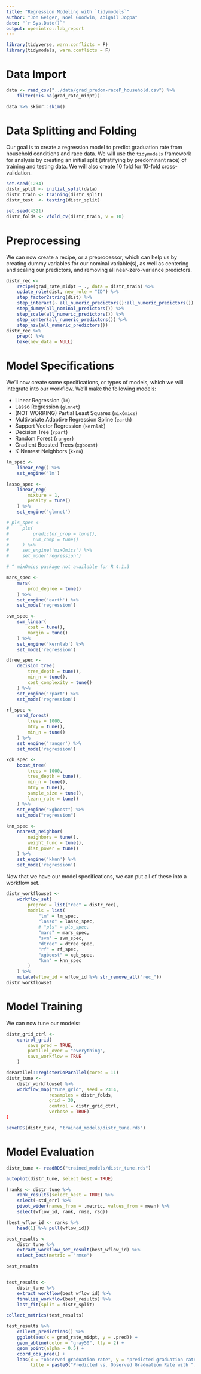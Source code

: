 ```yaml
---
title: "Regression Modeling with `tidymodels`"
author: "Jon Geiger, Noel Goodwin, Abigail Joppa"
date: "`r Sys.Date()`"
output: openintro::lab_report
---
```


```r
library(tidyverse, warn.conflicts = F)
library(tidymodels, warn.conflicts = F)
```

# Data Import

```r
data <- read_csv("../data/grad_predom-raceP_household.csv") %>%
    filter(!is.na(grad_rate_midpt))

data %>% skimr::skim()
```

# Data Splitting and Folding

Our goal is to create a regression model to predict graduation rate from household conditions and race data. We will use the `tidymodels` framework for analysis by creating an initial split (stratifying by predominant race) of training and testing data. We will also create 10 fold for 10-fold cross-validation.

```r
set.seed(1234)
distr_split <- initial_split(data)
distr_train <- training(distr_split)
distr_test  <- testing(distr_split)

set.seed(4321)
distr_folds <- vfold_cv(distr_train, v = 10)
```

# Preprocessing

We can now create a recipe, or a preprocessor, which can help us by creating dummy variables for our nominal variable(s), as well as centering and scaling our predictors, and removing all near-zero-variance predictors. 

```r
distr_rec <- 
    recipe(grad_rate_midpt ~ ., data = distr_train) %>%
    update_role(dist, new_role = "ID") %>%
    step_factor2string(dist) %>%
    step_interact(~ all_numeric_predictors():all_numeric_predictors()) %>%
    step_dummy(all_nominal_predictors()) %>%
    step_scale(all_numeric_predictors()) %>%
    step_center(all_numeric_predictors()) %>%
    step_nzv(all_numeric_predictors())
distr_rec %>%
    prep() %>%
    bake(new_data = NULL)
```

# Model Specifications

We'll now create some specifications, or types of models, which we will integrate into our workflow. We'll make the following models: 

- Linear Regression (`lm`)
- Lasso Regression (`glmnet`)
- (NOT WORKING) Partial Least Squares (`mixOmics`) 
- Multivariate Adaptive Regression Spline (`earth`)
- Support Vector Regression (`kernlab`)
- Decision Tree (`rpart`)
- Random Forest (`ranger`)
- Gradient Boosted Trees (`xgboost`)
- K-Nearest Neighbors (`kknn`)

```r
lm_spec <-
    linear_reg() %>%
    set_engine('lm')

lasso_spec <-
    linear_reg(
        mixture = 1, 
        penalty = tune()
    ) %>%
    set_engine('glmnet')

# pls_spec <-
#     pls(
#         predictor_prop = tune(), 
#         num_comp = tune()
#     ) %>%
#     set_engine('mixOmics') %>%
#     set_mode('regression')

# ^ mixOmics package not available for R 4.1.3

mars_spec <-
    mars(
        prod_degree = tune()
    ) %>%
    set_engine('earth') %>%
    set_mode('regression')

svm_spec <-
    svm_linear(
        cost = tune(), 
        margin = tune()
    ) %>%
    set_engine('kernlab') %>%
    set_mode('regression')

dtree_spec <-
    decision_tree(
        tree_depth = tune(), 
        min_n = tune(), 
        cost_complexity = tune()
    ) %>%
    set_engine('rpart') %>%
    set_mode('regression')

rf_spec <-
    rand_forest(
        trees = 1000,
        mtry = tune(),
        min_n = tune()
    ) %>%
    set_engine('ranger') %>%
    set_mode('regression')

xgb_spec <- 
    boost_tree(
        trees = 1000, 
        tree_depth = tune(),
        min_n = tune(),
        mtry = tune(),
        sample_size = tune(),
        learn_rate = tune()
    ) %>%
    set_engine("xgboost") %>%
    set_mode("regression")

knn_spec <-
    nearest_neighbor(
        neighbors = tune(), 
        weight_func = tune(), 
        dist_power = tune()
    ) %>%
    set_engine('kknn') %>%
    set_mode('regression')
```

Now that we have our model specifications, we can put all of these into a workflow set. 
```r
distr_workflowset <- 
    workflow_set(
        preproc = list("rec" = distr_rec), 
        models = list(
            "lm" = lm_spec, 
            "lasso" = lasso_spec, 
            # "pls" = pls_spec, 
            "mars" = mars_spec, 
            "svm" = svm_spec, 
            "dtree" = dtree_spec, 
            "rf" = rf_spec, 
            "xgboost" = xgb_spec, 
            "knn" = knn_spec
        )
    ) %>%
    mutate(wflow_id = wflow_id %>% str_remove_all("rec_"))
distr_workflowset

```

# Model Training

We can now tune our models: 

```r
distr_grid_ctrl <- 
    control_grid(
        save_pred = TRUE, 
        parallel_over = "everything", 
        save_workflow = TRUE
    )

doParallel::registerDoParallel(cores = 11)
distr_tune <- 
    distr_workflowset %>%
    workflow_map("tune_grid", seed = 2314, 
                resamples = distr_folds, 
                grid = 30, 
                control = distr_grid_ctrl, 
                verbose = TRUE)
)

saveRDS(distr_tune, "trained_models/distr_tune.rds")
```

# Model Evaluation

```r
distr_tune <- readRDS("trained_models/distr_tune.rds")
```

```r
autoplot(distr_tune, select_best = TRUE)

(ranks <- distr_tune %>%
    rank_results(select_best = TRUE) %>%
    select(-std_err) %>%
    pivot_wider(names_from = .metric, values_from = mean) %>%
    select(wflow_id, rank, rmse, rsq))

(best_wflow_id <- ranks %>% 
    head(1) %>% pull(wflow_id))

best_results <- 
    distr_tune %>%
    extract_workflow_set_result(best_wflow_id) %>%
    select_best(metric = "rmse")

best_results


test_results <- 
    distr_tune %>%
    extract_workflow(best_wflow_id) %>%
    finalize_workflow(best_results) %>%
    last_fit(split = distr_split)

collect_metrics(test_results)

test_results %>%
    collect_predictions() %>%
    ggplot(aes(x = grad_rate_midpt, y = .pred)) + 
    geom_abline(color = "gray50", lty = 2) + 
    geom_point(alpha = 0.5) + 
    coord_obs_pred() + 
    labs(x = "observed graduation rate", y = "predicted graduation rate", 
         title = paste0("Predicted vs. Observed Graduation Rate with ", best_wflow_id))

```